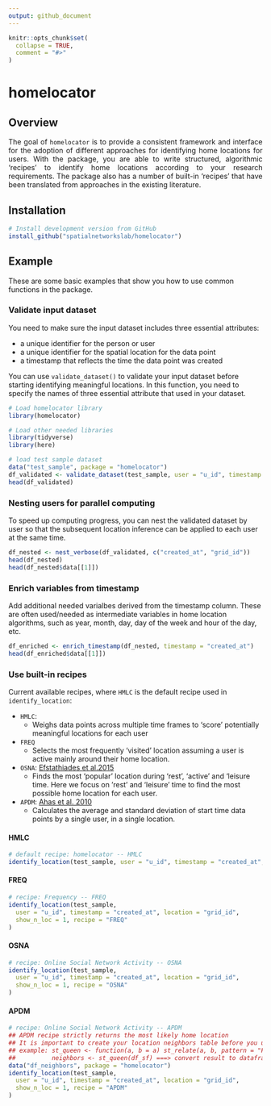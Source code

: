 ```yaml
---
output: github_document
---
```



```r
knitr::opts_chunk$set(
  collapse = TRUE,
  comment = "#>"
)
```

# homelocator

## Overview 

<div style="text-align: justify"> 
The goal of `homelocator` is to provide a consistent framework and interface for the adoption of different approaches for identifying home locations for users. With the package, you are able to write structured, algorithmic 'recipes' to identify home locations according to your research requirements. The package also has a number of built-in 'recipes' that have been translated from approaches in the existing literature.
</div>


## Installation

``` r
# Install development version from GitHub
install_github("spatialnetworkslab/homelocator")
```
## Example

These are some basic examples that show you how to use common functions in the package. 

### Validate input dataset

You need to make sure the input dataset includes three essential attributes: 

  - a unique identifier for the person or user 
  - a unique identifier for the spatial location for the data point 
  - a timestamp that reflects the time the data point was created 

You can use `validate_dataset()` to validate your input dataset before starting identifying meaningful locations. In this function, you need to specify the names of three essential attribute that used in your dataset. 

```r
# Load homelocator library
library(homelocator)
```

```r
# Load other needed libraries
library(tidyverse)
library(here)
```


```r
# load test sample dataset
data("test_sample", package = "homelocator")
df_validated <- validate_dataset(test_sample, user = "u_id", timestamp = "created_at", location = "grid_id")
head(df_validated)
```


### Nesting users for parallel computing 

To speed up computing progress, you can nest the validated dataset by user so that the subsequent location inference can be applied to each user at the same time. 

```r
df_nested <- nest_verbose(df_validated, c("created_at", "grid_id"))
head(df_nested)
head(df_nested$data[[1]])
```


### Enrich variables from timestamp

Add additional needed varialbes derived from the timestamp column. These are often used/needed as intermediate variables in home location algorithms, such as year, month, day, day of the week and hour of the day, etc. 


```r
df_enriched <- enrich_timestamp(df_nested, timestamp = "created_at")
head(df_enriched$data[[1]])
```


### Use built-in recipes 

Current available recipes, where `HMLC` is the default recipe used in `identify_location`: 

- `HMLC`: 
  - Weighs data points across multiple time frames to ‘score’ potentially meaningful locations for each user 
- `FREQ`
  - Selects the most frequently 'visited' location assuming a user is active mainly around their home location. 
- `OSNA`: [Efstathiades et al.2015](https://doi.org/10.1080/10630731003597306)
  - Finds the most 'popular' location during 'rest', 'active' and 'leisure time. Here we focus on 'rest' and 'leisure' time to find the most possible home location for each user. 
- `APDM`: [Ahas et al. 2010](https://doi.org/10.1080/10630731003597306)
  - Calculates the average and standard deviation of start time data points by a single user, in a single location. 

#### HMLC
```r
# default recipe: homelocator -- HMLC
identify_location(test_sample, user = "u_id", timestamp = "created_at", location = "grid_id", show_n_loc = 1, recipe = "HMLC")
```

#### FREQ
```r
# recipe: Frequency -- FREQ
identify_location(test_sample,
  user = "u_id", timestamp = "created_at", location = "grid_id",
  show_n_loc = 1, recipe = "FREQ"
)
```

#### OSNA
```r
# recipe: Online Social Network Activity -- OSNA
identify_location(test_sample,
  user = "u_id", timestamp = "created_at", location = "grid_id",
  show_n_loc = 1, recipe = "OSNA"
)
```

#### APDM
```r
# recipe: Online Social Network Activity -- APDM
## APDM recipe strictly returns the most likely home location
## It is important to create your location neighbors table before you use the recipe!!
## example: st_queen <- function(a, b = a) st_relate(a, b, pattern = "F***T****")
##          neighbors <- st_queen(df_sf) ===> convert result to dataframe
data("df_neighbors", package = "homelocator")
identify_location(test_sample,
  user = "u_id", timestamp = "created_at", location = "grid_id",
  show_n_loc = 1, recipe = "APDM"
)
```


